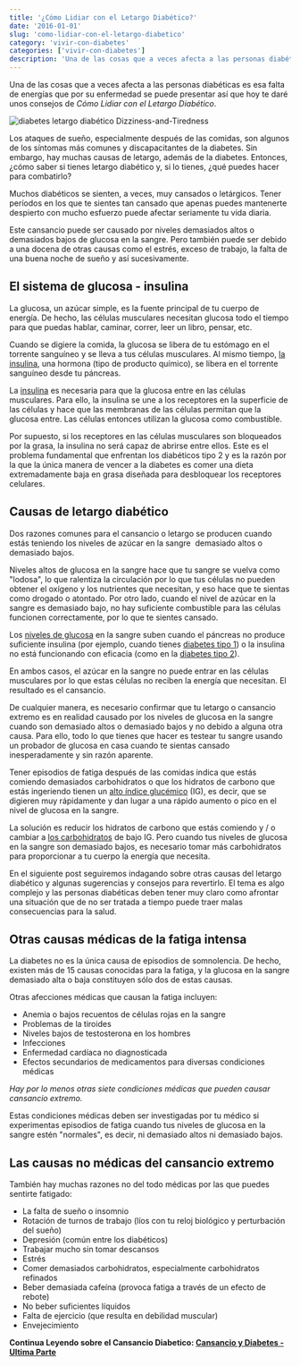 ```yaml
---
title: '¿Cómo Lidiar con el Letargo Diabético?'
date: '2016-01-01'
slug: 'como-lidiar-con-el-letargo-diabetico'
category: 'vivir-con-diabetes'
categories: ['vivir-con-diabetes']
description: 'Una de las cosas que a veces afecta a las personas diabéticas es esa falta de energías que por su enfermedad se puede presentar así que hoy te daré unos'
---
```


Una de las cosas que a veces afecta a las personas diabéticas es esa falta de energías que por su enfermedad se puede presentar así que hoy te daré unos consejos de _Cómo Lidiar con el Letargo Diabético_.

![diabetes letargo diabético Dizziness-and-Tiredness](/images/como-lidiar-con-el-letargo-diabetico.webp)

Los ataques de sueño, especialmente después de las comidas, son algunos de los síntomas más comunes y discapacitantes de la diabetes. Sin embargo, hay muchas causas de letargo, además de la diabetes. Entonces, ¿cómo saber si tienes letargo diabético y, si lo tienes, ¿qué puedes hacer para combatirlo?

Muchos diabéticos se sienten, a veces, muy cansados o letárgicos. Tener períodos en los que te sientes tan cansado que apenas puedes mantenerte despierto con mucho esfuerzo puede afectar seriamente tu vida diaria.

Este cansancio puede ser causado por niveles demasiados altos o demasiados bajos de glucosa en la sangre. Pero también puede ser debido a una docena de otras causas como el estrés, exceso de trabajo, la falta de una buena noche de sueño y así sucesivamente.

## El sistema de glucosa - insulina

La glucosa, un azúcar simple, es la fuente principal de tu cuerpo de energía. De hecho, las células musculares necesitan glucosa todo el tiempo para que puedas hablar, caminar, correr, leer un libro, pensar, etc.

Cuando se digiere la comida, la glucosa se libera de tu estómago en el torrente sanguíneo y se lleva a tus células musculares. Al mismo tiempo, [la insulina](/que-es-la-insulina-cuantos-tipos-existen/), una hormona (tipo de producto químico), se libera en el torrente sanguíneo desde tu páncreas.

La [insulina](/que-es-la-insulina-cuantos-tipos-existen/) es necesaria para que la glucosa entre en las células musculares. Para ello, la insulina se une a los receptores en la superficie de las células y hace que las membranas de las células permitan que la glucosa entre. Las células entonces utilizan la glucosa como combustible.

Por supuesto, si los receptores en las células musculares son bloqueados por la grasa, la insulina no será capaz de abrirse entre ellos. Este es el problema fundamental que enfrentan los diabéticos tipo 2 y es la razón por la que la única manera de vencer a la diabetes es comer una dieta extremadamente baja en grasa diseñada para desbloquear los receptores celulares.

## Causas de letargo diabético

Dos razones comunes para el cansancio o letargo se producen cuando estás teniendo los niveles de azúcar en la sangre  demasiado altos o demasiado bajos.

Niveles altos de glucosa en la sangre hace que tu sangre se vuelva como "lodosa", lo que ralentiza la circulación por lo que tus células no pueden obtener el oxígeno y los nutrientes que necesitan, y eso hace que te sientas como drogado o atontado. Por otro lado, cuando el nivel de azúcar en la sangre es demasiado bajo, no hay suficiente combustible para las células funcionen correctamente, por lo que te sientes cansado.

Los [niveles de glucosa](/cuanto-es-el-nivel-normal-de-glucosa/) en la sangre suben cuando el páncreas no produce suficiente insulina (por ejemplo, cuando tienes [diabetes tipo 1](/diabetes-tipo-1-diagnosticado/)) o la insulina no está funcionando con eficacia (como en la [diabetes tipo 2](/diabetes-tipo-2/)).

En ambos casos, el azúcar en la sangre no puede entrar en las células musculares por lo que estas células no reciben la energía que necesitan. El resultado es el cansancio.

De cualquier manera, es necesario confirmar que tu letargo o cansancio extremo es en realidad causado por los niveles de glucosa en la sangre cuando son demasiado altos o demasiado bajos y no debido a alguna otra causa. Para ello, todo lo que tienes que hacer es testear tu sangre usando un probador de glucosa en casa cuando te sientas cansado inesperadamente y sin razón aparente.

Tener episodios de fatiga después de las comidas indica que estás comiendo demasiados carbohidratos o que los hidratos de carbono que estás ingeriendo tienen un [alto índice glucémico](/carbohidratos-y-el-indice-glucemico/) (IG), es decir, que se digieren muy rápidamente y dan lugar a una rápido aumento o pico en el nivel de glucosa en la sangre.

La solución es reducir los hidratos de carbono que estás comiendo y / o cambiar a [los carbohidratos](/que-son-carbohidratos/) de bajo IG. Pero cuando tus niveles de glucosa en la sangre son demasiado bajos, es necesario tomar más carbohidratos para proporcionar a tu cuerpo la energía que necesita.

En el siguiente post seguiremos indagando sobre otras causas del letargo diabético y algunas sugerencias y consejos para revertirlo. El tema es algo complejo y las personas diabéticas deben tener muy claro como afrontar una situación que de no ser tratada a tiempo puede traer malas consecuencias para la salud.

## Otras causas médicas de la fatiga intensa

La diabetes no es la única causa de episodios de somnolencia. De hecho, existen más de 15 causas conocidas para la fatiga, y la glucosa en la sangre demasiado alta o baja constituyen sólo dos de estas causas.

Otras afecciones médicas que causan la fatiga incluyen:

- Anemia o bajos recuentos de células rojas en la sangre
- Problemas de la tiroides
- Niveles bajos de testosterona en los hombres
- Infecciones
- Enfermedad cardíaca no diagnosticada
- Efectos secundarios de medicamentos para diversas condiciones médicas

_Hay por lo menos otras siete condiciones médicas que pueden causar cansancio extremo._

Estas condiciones médicas deben ser investigadas por tu médico si experimentas episodios de fatiga cuando tus niveles de glucosa en la sangre estén "normales", es decir, ni demasiado altos ni demasiado bajos.

## Las causas no médicas del cansancio extremo

También hay muchas razones no del todo médicas por las que puedes sentirte fatigado:

- La falta de sueño o insomnio
- Rotación de turnos de trabajo (líos con tu reloj biológico y perturbación del sueño)
- Depresión (común entre los diabéticos)
- Trabajar mucho sin tomar descansos
- Estrés
- Comer demasiados carbohidratos, especialmente carbohidratos refinados
- Beber demasiada cafeína (provoca fatiga a través de un efecto de rebote)
- No beber suficientes líquidos
- Falta de ejercicio (que resulta en debilidad muscular)
- Envejecimiento

**Continua Leyendo sobre el Cansancio Diabetico: [Cansancio y Diabetes - Ultima Parte](/como-lidiar-con-el-letargo-diabetico-ultima-parte/)**
